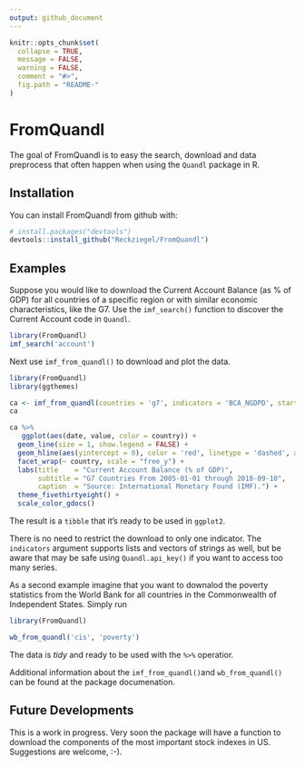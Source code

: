 ```yaml
---
output: github_document
---
```


<!-- README.md is generated from README.Rmd. Please edit that file -->

```r
knitr::opts_chunk$set(
  collapse = TRUE,
  message = FALSE,
  warning = FALSE,
  comment = "#>",
  fig.path = "README-"
)
```

# FromQuandl

The goal of FromQuandl is to easy the search, download and data preprocess that often happen when using the `Quandl` package in R.    

## Installation

You can install FromQuandl from github with:

```r
# install.packages("devtools")
devtools::install_github("Reckziegel/FromQuandl")
```

## Examples

Suppose you would like to download the Current Account Balance (as % of GDP) for all countries of a specific region or with similar economic characteristics, like the G7. Use the `imf_search()` function to discover the Current Account code in `Quandl`. 

```r
library(FromQuandl)
imf_search('account')
```

Next use `imf_from_quandl()` to download and plot the data. 

```r
library(FromQuandl)
library(ggthemes)

ca <- imf_from_quandl(countries = 'g7', indicators = 'BCA_NGDPD', start_date = '2008-01-01')
ca

ca %>% 
   ggplot(aes(date, value, color = country)) + 
  geom_line(size = 1, show.legend = FALSE) + 
  geom_hline(aes(yintercept = 0), color = 'red', linetype = 'dashed', alpha = 0.3) + 
  facet_wrap(~ country, scale = "free_y") + 
  labs(title    = "Current Account Balance (% of GDP)",
       subtitle = "G7 Countries From 2005-01-01 through 2018-09-10",
       caption  = "Source: International Monetary Found (IMF).") + 
  theme_fivethirtyeight() + 
  scale_color_gdocs()

```
 
The result is a `tibble` that it's ready to be used in `ggplot2`. 

There is no need to restrict the download to only one indicator. The `indicators` argument supports lists and vectors of strings as well, but be aware that may be safe using `Quandl.api_key()` if you want to access too many series.   

As a second example imagine that you want to downalod the poverty statistics from the World Bank for all countries in the Commonwealth of Independent States. Simply run

```r
library(FromQuandl)

wb_from_quandl('cis', 'poverty') 

```

The data is *tidy* and ready to be used with the `%>%` operatior.   

Additional information about the `imf_from_quandl()`and `wb_from_quandl()` can be found at the package documenation.

## Future Developments

This is a work in progress. Very soon the package will have a function to download the components of the most important stock indexes in US. Suggestions are welcome, :-).
